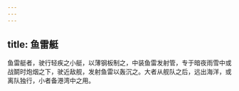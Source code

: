```yaml
---
---
---
```

title: 鱼雷艇
---



鱼雷艇者，驶行轻疾之小艇，以薄钢板制之，中装鱼雷发射管，专于暗夜雨雪中或战鬬时炮烟之下，驶近敌舰，发射鱼雷以轰沉之。大者从舰队之后，远出海洋，或离队独行，小者备港湾中之用。